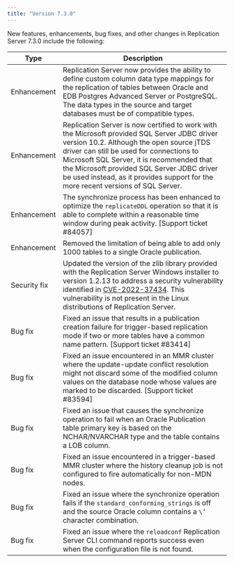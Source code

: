 ```yaml
---
title: "Version 7.3.0"
---
```



New features, enhancements, bug fixes, and other changes in Replication Server 7.3.0 include the following:

| Type    | Description |
| ------- |------------ |
| Enhancement  | Replication Server now provides the ability to define custom column data type mappings for the replication of tables between Oracle and EDB Postgres Advanced Server or PostgreSQL. The data types in the source and target databases must be of compatible types. |
| Enhancement  | Replication Server is now certified to work with the Microsoft provided SQL Server JDBC driver version 10.2. Although the open source  jTDS driver can still be used for connections to Microsoft SQL Server, it is recommended that the Microsoft provided SQL Server JDBC driver be used instead, as it provides support for the more recent versions of SQL Server. |
| Enhancement  | The synchronize process has been enhanced to optimize the `replicateDDL` operation so that it is able to complete within a reasonable time window during peak activity. [Support ticket #84057] | 
| Enhancement  | Removed the limitation of being able to add only 1000 tables to a single Oracle publication. |
| Security fix | Updated the version of the zlib library provided with the Replication Server Windows installer to version 1.2.13 to address a security vulnerability identified in [CVE-2022-37434](https://nvd.nist.gov/vuln/detail/CVE-2022-37434). This vulnerability is not present in the Linux distributions of Replication Server. |
| Bug fix      | Fixed an issue that results in a publication creation failure for trigger-based replication mode if two or more tables have a common name pattern. [Support ticket #83414] |
| Bug fix      | Fixed an issue encountered in an MMR cluster where the update-update conflict resolution might not discard some of the modified column values on the database node whose values are marked to be discarded. [Support ticket #83594] |
| Bug fix      | Fixed an issue that causes the synchronize operation to fail when an Oracle Publication table primary key is based on the NCHAR/NVARCHAR type and the table contains a LOB column. |
| Bug fix      | Fixed an issue encountered in a trigger-based MMR cluster where the history cleanup job is not configured to fire automatically for non-MDN nodes. |
| Bug fix      | Fixed an issue where the synchronize operation fails if the `standard_conforming_strings` is off and the source Oracle column contains a `\’` character combination. |
| Bug fix      | Fixed an issue where the `reloadconf` Replication Server CLI command reports success even when the configuration file is not found. |